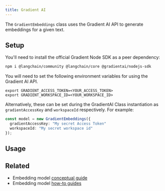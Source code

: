 ```yaml
---
title: Gradient AI
---
```


The `GradientEmbeddings` class uses the Gradient AI API to generate embeddings for a given text.

## Setup

You'll need to install the official Gradient Node SDK as a peer dependency:

```bash npm
npm i @langchain/community @langchain/core @gradientai/nodejs-sdk
```
You will need to set the following environment variables for using the Gradient AI API.

```
export GRADIENT_ACCESS_TOKEN=<YOUR_ACCESS_TOKEN>
export GRADIENT_WORKSPACE_ID=<YOUR_WORKSPACE_ID>
```
Alternatively, these can be set during the GradientAI Class instantiation as `gradientAccessKey` and `workspaceId` respectively.
For example:

```typescript
const model = new GradientEmbeddings({
  gradientAccessKey: "My secret Access Token"
  workspaceId: "My secret workspace id"
});
```

## Usage


<GradientAi />

## Related

- Embedding model [conceptual guide](/oss/integrations/text_embedding)
- Embedding model [how-to guides](/oss/integrations/text_embedding)
